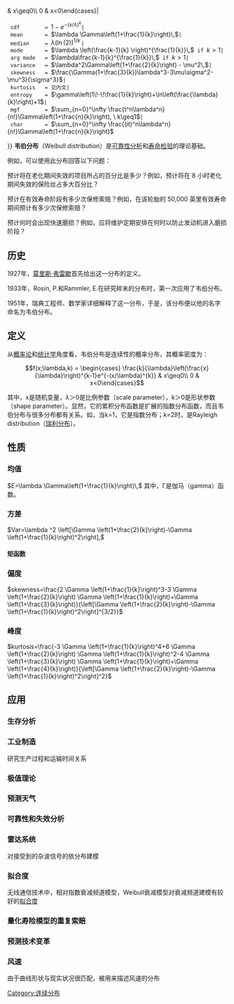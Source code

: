 {{expand|time=2017-12-06T21:29:54+00:00}}
{{refimprove|time=2017-12-06T21:29:54+00:00}}
{{Probability distribution|
  name       = 韦伯分布|
  type       = 密度|
  pdf_image  = [[Image:Weibull_PDF.svg|325px]]<!--- NOT CORRECT (see discussion) [[Image:Weibul_pdf.png|325px]]--->|
  cdf_image  = [[Image:Weibull_CDF.svg|325px]]<!--- NOT CORRECT (see discussion) [[Image:Weibul_cdf.png|325px]]--->|
  parameters = <math>\lambda>0\,</math>[[尺度参数|尺度参数]]（[[实数|实数]]）<br/><math>k>0\,</math>[[形状参数|形状参数]]（实数）|
  support    = <math>x \in [0; +\infty)\,</math>|
  pdf        = <math>f(x)=\begin{cases}
\frac{k}{\lambda}\left(\frac{x}{\lambda}\right)^{k-1}e^{-(x/\lambda)^{k}} & x\geq0\\
0 & x<0\end{cases}</math>|
  cdf        = <math>1- e^{-(x/\lambda)^k}</math>|
  mean       = <math>\lambda \Gamma\left(1+\frac{1}{k}\right)\,</math>|
  median     = <math>\lambda(\ln(2))^{1/k}\,</math>|
  mode       = <math>\lambda \left(\frac{k-1}{k} \right)^{\frac{1}{k}}\,</math> if <math>k>1</math>|
  arg mode   = <math>\lambda\frac{k-1}{k}^{\frac{1}{k}}\,</math> if <math>k>1</math>|
  variance   = <math>\lambda^2\Gamma\left(1+\frac{2}{k}\right) - \mu^2\,</math>|
  skewness   = <math>\frac{\Gamma(1+\frac{3}{k})\lambda^3-3\mu\sigma^2-\mu^3}{\sigma^3}</math>|
  kurtosis   = 见内文|
  entropy    = <math>\gamma\left(1\!-\!\frac{1}{k}\right)+\ln\left(\frac{\lambda}{k}\right)+1</math>|
  mgf        = <math>\sum_{n=0}^\infty \frac{t^n\lambda^n}{n!}\Gamma\left(1+\frac{n}{k}\right), \ k\geq1</math>|
  char       = <math>\sum_{n=0}^\infty \frac{(it)^n\lambda^n}{n!}\Gamma\left(1+\frac{n}{k}\right)</math>
}}
'''韦伯分布'''（Weibull distribution）是[[可靠性分析|可靠性分析]]和[[寿命检验|寿命检验]]的理论基础。

例如，可以使用此分布回答以下问题：

预计将在老化期间失效的项目所占的百分比是多少？例如，预计将在 8 小时老化期间失效的保险丝占多大百分比？

预计在有效寿命阶段有多少次保修索赔？例如，在该轮胎的 50,000 英里有效寿命期间预计有多少次保修索赔？

预计何时会出现快速磨损？例如，应将维护定期安排在何时以防止发动机进入磨损阶段？

== 历史 ==
1927年，[[莫里斯·弗雷歇|莫里斯·弗雷歇]]首先给出这一分布的定义。

1933年，Rosin, P.和Rammler, E.在研究碎末的分布时，第一次应用了韦伯分布。

1951年，瑞典工程师、数学家{{le|瓦洛迪·韦伯|Waloddi Weibull}}详细解释了这一分布，于是，该分布便以他的名字命名为韦伯分布。

== 定义 ==
从[[概率论|概率论]]和[[统计学|统计学]]角度看，韦伯分布是连续性的概率分布，其概率密度为：
:<math>f(x;\lambda,k) =  \begin{cases}
\frac{k}{\lambda}\left(\frac{x}{\lambda}\right)^{k-1}e^{-(x/\lambda)^{k}} & x\geq0\\
0 & x<0\end{cases}</math>

其中，x是随机变量，λ＞0是比例参数（scale parameter），k＞0是形状参数（shape parameter）。显然，它的累积分布函数是扩展的指数分布函数，而且韦伯分布与很多分布都有关系。如，当k=1，它是指数分布；k=2时，是Rayleigh distribution（[[瑞利分布|瑞利分布]]）。

== 性质 ==
=== 均值 ===
<math>E=\lambda \Gamma\left(1+\frac{1}{k}\right)\,</math>
其中，Г是伽马（gamma）函数。

=== 方差 ===
<math> Var=\lambda ^2 \left[\Gamma \left(1+\frac{2}{k}\right)-\Gamma \left(1+\frac{1}{k}\right)^2\right], </math>
==== 矩函数 ====

=== 偏度 ===
<math>skewness=\frac{2 \Gamma \left(1+\frac{1}{k}\right)^3-3 \Gamma \left(1+\frac{2}{k}\right) \Gamma \left(1+\frac{1}{k}\right)+\Gamma \left(1+\frac{3}{k}\right)}{\left[\Gamma \left(1+\frac{2}{k}\right)-\Gamma \left(1+\frac{1}{k}\right)^2\right]^{3/2}}</math>

=== 峰度 ===
<math>kurtosis=\frac{-3 \Gamma \left(1+\frac{1}{k}\right)^4+6 \Gamma \left(1+\frac{2}{k}\right) \Gamma \left(1+\frac{1}{k}\right)^2-4 \Gamma \left(1+\frac{3}{k}\right) \Gamma \left(1+\frac{1}{k}\right)+\Gamma \left(1+\frac{4}{k}\right)}{\left[\Gamma \left(1+\frac{2}{k}\right)-\Gamma \left(1+\frac{1}{k}\right)^2\right]^2}</math>

== 应用 ==
=== 生存分析===
=== 工业制造 ===
研究生产过程和运输时间关系
=== 极值理论===
=== 预测天气===
=== 可靠性和失效分析 ===
=== 雷达系统 ===
对接受到的杂波信号的依分布建模
=== 拟合度 ===
无线通信技术中，相对指数衰减频道模型，Weibull衰减模型对衰减频道建模有较好的[[拟合度|拟合度]]
=== 量化寿险模型的重复索赔 ===
=== 预测技术变革===
=== 风速===
由于曲线形状与现实状况很匹配，被用来描述风速的分布 

{{概率分布类型列表}}

[[Category:连续分布|Category:连续分布]]